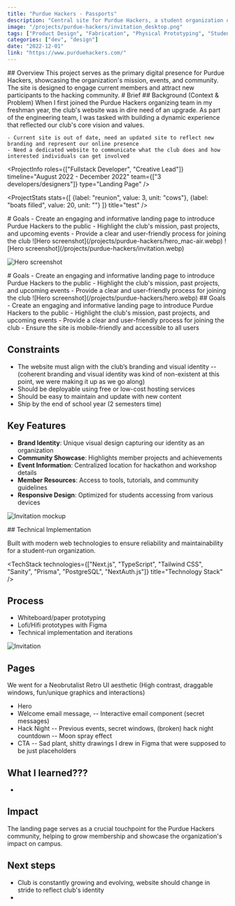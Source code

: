 ```yaml
---
title: "Purdue Hackers - Passports"
description: "Central site for Purdue Hackers, a student organization of more than 1000 members who build & ship kick-ass creative projects."
image: "/projects/purdue-hackers/invitation_desktop.png"
tags: ["Product Design", "Fabrication", "Physical Prototyping", "Student Organization", "Vinyl Heat Press", "Cricut", "Riso Printing"]
categories: ["dev", "design"]
date: "2022-12-01"
link: "https://www.purduehackers.com/"
---
```


<SplitSection>
  <SectionColumn size={1}>
    ## Overview
  </SectionColumn>
  <SectionColumn size={1}>
    <ProjectInfo 
      roles={["Fullstack Developer", "Creative Lead"]} 
      timeline="August 2022 - December 2022"
      team={["3 developers/designers"]}
    />
    This project serves as the primary digital presence for Purdue Hackers, showcasing the organization's mission, events, and community. The site is designed to engage current members and attract new participants to the hacking community.
  </SectionColumn>
</SplitSection>

<SplitSection>
  <SectionColumn size={1}>
    # Brief
  </SectionColumn>
  <SectionColumn size={1}>
    ## Background (Context & Problem)
    When I first joined the Purdue Hackers organizing team in my freshman year, the club's website was in dire need of an upgrade.
    As part of the engineering team, I was tasked with building a dynamic experience that reflected our club's core vision and values. 

    - Current site is out of date, need an updated site to reflect new branding and represent our online presence
    - Need a dedicated website to communicate what the club does and how interested individuals can get involved
  </SectionColumn>
</SplitSection>

<ProjectInfo 
  roles={["Fullstack Developer", "Creative Lead"]} 
  timeline="August 2022 - December 2022"
  team={["3 developers/designers"]}
  type="Landing Page"
/>

<ProjectStats
  stats={[
    {label: "reunion", value: 3, unit: "cows"},
    {label: "boats filled", value: 20, unit: ""}
  ]}
  title="test"
/>

<SplitSection>
  <SectionColumn size={1}>
    # Goals
  </SectionColumn>
  <SectionColumn size={2}>
    - Create an engaging and informative landing page to introduce Purdue Hackers to the public
    - Highlight the club's mission, past projects, and upcoming events
    - Provide a clear and user-friendly process for joining the club
  </SectionColumn>
</SplitSection>

<SplitSection>
  <SectionColumn size={1}>
    ![Hero screenshot](/projects/purdue-hackers/hero_mac-air.webp)
  </SectionColumn>
  <SectionColumn size={1}>
    ![Hero screenshot](/projects/purdue-hackers/invitation.webp)
  </SectionColumn>
</SplitSection>


![Hero screenshot](/projects/purdue-hackers/hack-night_mac-air.webp)

<SplitSection>
  <SectionColumn size={1}>
    # Goals
    - Create an engaging and informative landing page to introduce Purdue Hackers to the public
    - Highlight the club's mission, past projects, and upcoming events
    - Provide a clear and user-friendly process for joining the club
  </SectionColumn>
  <SectionColumn size={1}>
    ![Hero screenshot](/projects/purdue-hackers/hero.webp)
  </SectionColumn>
</SplitSection>

<MiddleSection>
  ## Goals
  - Create an engaging and informative landing page to introduce Purdue Hackers to the public
  - Highlight the club's mission, past projects, and upcoming events
  - Provide a clear and user-friendly process for joining the club
  - Ensure the site is mobile-friendly and accessible to all users

  ## Constraints
  - The website must align with the club’s branding and visual identity
  -- (coherent branding and visual identity was kind of non-existent at this point, we were making it up as we go along)
  - Should be deployable using free or low-cost hosting services
  - Should be easy to maintain and update with new content
  - Ship by the end of school year (2 semesters time)

  ## Key Features

  - **Brand Identity**: Unique visual design capturing our identity as an organization
  - **Community Showcase**: Highlights member projects and achievements
  - **Event Information**: Centralized location for hackathon and workshop details
  - **Member Resources**: Access to tools, tutorials, and community guidelines
  - **Responsive Design**: Optimized for students accessing from various devices
</MiddleSection>

![Invitation mockup](/projects/purdue-hackers/invitation_desktop.png)


<MiddleSection>
  ## Technical Implementation

  Built with modern web technologies to ensure reliability and maintainability for a student-run organization.

  <TechStack 
    technologies={["Next.js", "TypeScript", "Tailwind CSS", "Sanity", "Prisma", "PostgreSQL", "NextAuth.js"]}
    title="Technology Stack"
  />

  ## Process

  - Whiteboard/paper prototyping
  - Lofi/Hifi prototypes with Figma
  - Technical implementation and iterations

  ![Invitation](/projects/purdue-hackers/invitation.png)

  ## Pages

  We went for a Neobrutalist Retro UI aesthetic 
  (High contrast, draggable windows, fun/unique graphics and interactions)

  - Hero 
  - Welcome email message, 
  -- Interactive email component (secret messages)
  - Hack Night 
  -- Previous events, secret windows, (broken) hack night countdown
  -- Moon spray effect 
  - CTA
  -- Sad plant, shitty drawings I drew in Figma that were supposed to be just placeholders

  ## What I learned???
  - 

  ## Impact

  The landing page serves as a crucial touchpoint for the Purdue Hackers community, helping to grow membership and showcase the organization's impact on campus.

  ## Next steps
  - Club is constantly growing and evolving, website should change in stride to reflect club's identity
  - 
</MiddleSection>